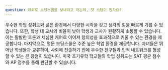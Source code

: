 ```yaml
---
question: 해외로 보딩스쿨을 보내려고 하는데, 첫 스탭이 뭔가요?
---
```

우수한 학업 성취도와 넓은 환경에서 다양한 시각을 갖고 생각의 힘을 빠르게 기를 수 있습니다. 또한, 학생 대 교사의 비율이 낮아 학생과 교사가 원활하게 소통할 수 있습니다. 이는 활발한 토론과 세심한 케어로 이어져 창의성을 효과적으로 키울 수 있는 환경을 제공합니다. 마지막으로, 명문 보딩스쿨은 수준 높은 학업 환경을 제공합니다. 자녀들은 뛰어난 학생들과 교류하며, 사회에 진출하기 전에 우수한 친구들과 인적 네트워크를 형성할 수 있는 큰 장점이 있습니다. 미국 조기유학 학교들의 학업 성취도는 SAT 평균 점수와 AP 점수를 통해 판단할 수 있습니다.
